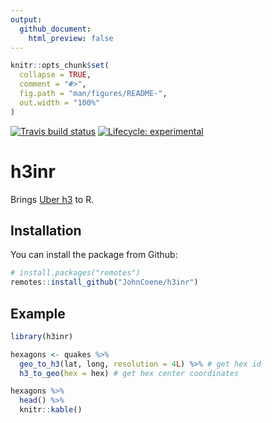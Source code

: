 ```yaml
---
output: 
  github_document:
    html_preview: false
---
```


<!-- README.md is generated from README.Rmd. Please edit that file -->

```r
knitr::opts_chunk$set(
  collapse = TRUE,
  comment = "#>",
  fig.path = "man/figures/README-",
  out.width = "100%"
)
```

<!-- badges: start -->
[![Travis build status](https://travis-ci.org/JohnCoene/h3inr.svg?branch=master)](https://travis-ci.org/JohnCoene/h3inr)
[![Lifecycle: experimental](https://img.shields.io/badge/lifecycle-experimental-orange.svg)](https://www.tidyverse.org/lifecycle/#experimental)
<!-- badges: end -->

# h3inr

Brings [Uber h3](https://github.com/uber/h3-js) to R.

## Installation

You can install the package from Github:

``` r
# install.packages("remotes")
remotes::install_github("JohnCoene/h3inr")
```

## Example

```r
library(h3inr)

hexagons <- quakes %>% 
  geo_to_h3(lat, long, resolution = 4L) %>% # get hex id
  h3_to_geo(hex = hex) # get hex center coordinates

hexagons %>% 
  head() %>% 
  knitr::kable()
```
